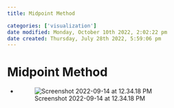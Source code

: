 ```yaml
---
title: Midpoint Method

categories: ['visualization']
date modified: Monday, October 10th 2022, 2:02:22 pm
date created: Thursday, July 28th 2022, 5:59:06 pm
---
```


# Midpoint Method
- ![Screenshot 2022-09-14 at 12.34.18 PM](images/Screenshot%202022-09-14%20at%2012.34.18%20PM.png)



